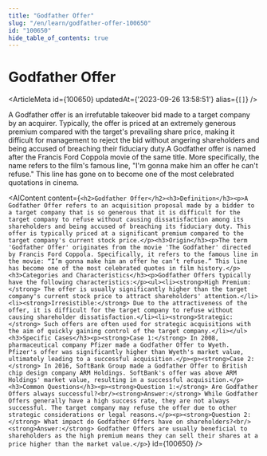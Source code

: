 ```yaml
---
title: "Godfather Offer"
slug: "/en/learn/godfather-offer-100650"
id: "100650"
hide_table_of_contents: true
---
```



# Godfather Offer

<ArticleMeta id={100650} updatedAt={'2023-09-26 13:58:51'} alias={`[]`} />
<div className='border-solid border-b border-t-0 my-4 border-[var(--ifm-color-gray-300)]' />

A Godfather offer is an irrefutable takeover bid made to a target company by an acquirer. Typically, the offer is priced at an extremely generous premium compared with the target's prevailing share price, making it difficult for management to reject the bid without angering shareholders and being accused of breaching their fiduciary duty.A Godfather offer is named after the Francis Ford Coppola movie of the same title. More specifically, the name refers to the film's famous line, "I'm gonna make him an offer he can't refuse." This line has gone on to become one of the most celebrated quotations in cinema.

<AIContent content={`<h2>Godfather Offer</h2><h3>Definition</h3><p>A Godfather Offer refers to an acquisition proposal made by a bidder to a target company that is so generous that it is difficult for the target company to refuse without causing dissatisfaction among its shareholders and being accused of breaching its fiduciary duty. This offer is typically priced at a significant premium compared to the target company's current stock price.</p><h3>Origin</h3><p>The term 'Godfather Offer' originates from the movie 'The Godfather' directed by Francis Ford Coppola. Specifically, it refers to the famous line in the movie: “I’m gonna make him an offer he can’t refuse.” This line has become one of the most celebrated quotes in film history.</p><h3>Categories and Characteristics</h3><p>Godfather Offers typically have the following characteristics:</p><ul><li><strong>High Premium:</strong> The offer is usually significantly higher than the target company's current stock price to attract shareholders' attention.</li><li><strong>Irresistible:</strong> Due to the attractiveness of the offer, it is difficult for the target company to refuse without causing shareholder dissatisfaction.</li><li><strong>Strategic:</strong> Such offers are often used for strategic acquisitions with the aim of quickly gaining control of the target company.</li></ul><h3>Specific Cases</h3><p><strong>Case 1:</strong> In 2008, pharmaceutical company Pfizer made a Godfather Offer to Wyeth. Pfizer's offer was significantly higher than Wyeth's market value, ultimately leading to a successful acquisition.</p><p><strong>Case 2:</strong> In 2016, SoftBank Group made a Godfather Offer to British chip design company ARM Holdings. SoftBank's offer was above ARM Holdings' market value, resulting in a successful acquisition.</p><h3>Common Questions</h3><p><strong>Question 1:</strong> Are Godfather Offers always successful?<br/><strong>Answer:</strong> While Godfather Offers generally have a high success rate, they are not always successful. The target company may refuse the offer due to other strategic considerations or legal reasons.</p><p><strong>Question 2:</strong> What impact do Godfather Offers have on shareholders?<br/><strong>Answer:</strong> Godfather Offers are usually beneficial to shareholders as the high premium means they can sell their shares at a price higher than the market value.</p>`} id={100650} />
